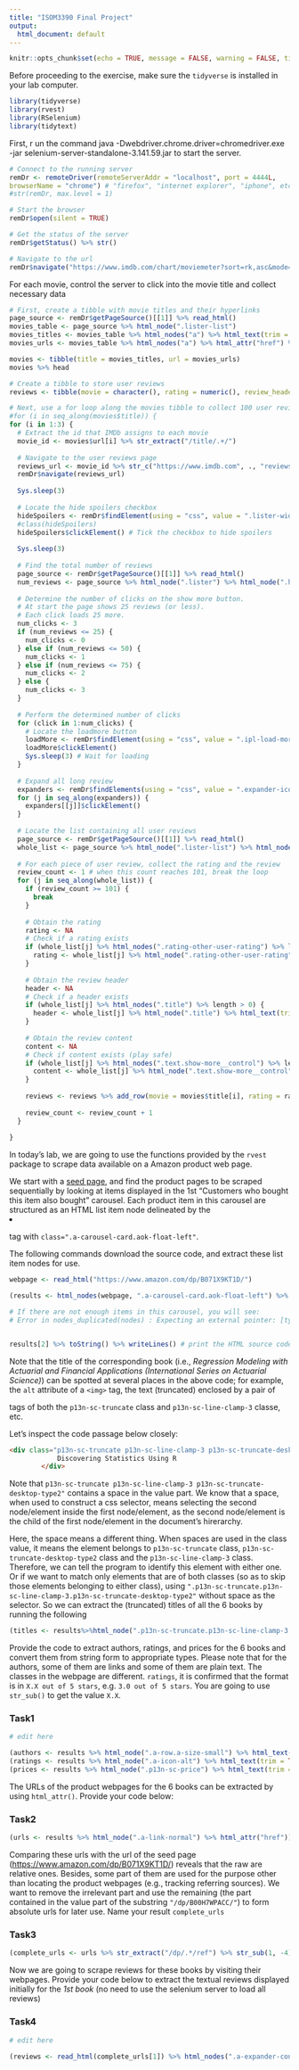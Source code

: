 ```yaml
---
title: "ISOM3390 Final Project"
output:
  html_document: default
---
```


```r
knitr::opts_chunk$set(echo = TRUE, message = FALSE, warning = FALSE, tidy = TRUE)
```

Before proceeding to the exercise, make sure the `tidyverse` is installed in your lab computer.

```r
library(tidyverse)
library(rvest)
library(RSelenium)
library(tidytext)
```

First, r un the command
java -Dwebdriver.chrome.driver=chromedriver.exe -jar selenium-server-standalone-3.141.59.jar
to start the server.

```r
# Connect to the running server
remDr <- remoteDriver(remoteServerAddr = "localhost", port = 4444L,
browserName = "chrome") # "firefox", "internet explorer", "iphone", etc.
#str(remDr, max.level = 1)

# Start the browser
remDr$open(silent = TRUE)

# Get the status of the server
remDr$getStatus() %>% str()

# Navigate to the url
remDr$navigate("https://www.imdb.com/chart/moviemeter?sort=rk,asc&mode=simple&page=1")
```

For each movie, control the server to click into the movie title and collect necessary data

```r
# First, create a tibble with movie titles and their hyperlinks
page_source <- remDr$getPageSource()[[1]] %>% read_html()
movies_table <- page_source %>% html_node(".lister-list")
movies_titles <- movies_table %>% html_nodes("a") %>% html_text(trim = TRUE) %>% .[seq(2, 200, 2)]
movies_urls <- movies_table %>% html_nodes("a") %>% html_attr("href") %>% .[seq(2, 200, 2)] %>% str_c("https://www.imdb.com", .)

movies <- tibble(title = movies_titles, url = movies_urls)
movies %>% head
```

```r
# Create a tibble to store user reviews
reviews <- tibble(movie = character(), rating = numeric(), review_header = character(), review = character())

# Next, use a for loop along the movies tibble to collect 100 user reviews for each movie
#for (i in seq_along(movies$title)) {
for (i in 1:3) { 
  # Extract the id that IMDb assigns to each movie
  movie_id <- movies$url[i] %>% str_extract("/title/.+/")
  
  # Navigate to the user reviews page
  reviews_url <- movie_id %>% str_c("https://www.imdb.com", ., "reviews?ref_=tt_urv")
  remDr$navigate(reviews_url)
  
  Sys.sleep(3)
  
  # Locate the hide spoilers checkbox
  hideSpoilers <- remDr$findElement(using = "css", value = ".lister-widget-sprite.lister-checkbox")
  #class(hideSpoilers)
  hideSpoilers$clickElement() # Tick the checkbox to hide spoilers
  
  Sys.sleep(3)
  
  # Find the total number of reviews
  page_source <- remDr$getPageSource()[[1]] %>% read_html()
  num_reviews <- page_source %>% html_node(".lister") %>% html_node(".header") %>% html_nodes("span") %>% .[1] %>% html_text(trim = TRUE) %>% str_sub(end = -9L) %>% gsub(",", "", .) %>% as.numeric()
  
  # Determine the number of clicks on the show more button.
  # At start the page shows 25 reviews (or less).
  # Each click loads 25 more.
  num_clicks <- 3
  if (num_reviews <= 25) {
    num_clicks <- 0
  } else if (num_reviews <= 50) {
    num_clicks <- 1
  } else if (num_reviews <= 75) {
    num_clicks <- 2
  } else {
    num_clicks <- 3
  }
  
  # Perform the determined number of clicks
  for (click in 1:num_clicks) {
    # Locate the loadmore button
    loadMore <- remDr$findElement(using = "css", value = ".ipl-load-more__button")
    loadMore$clickElement()
    Sys.sleep(3) # Wait for loading
  }
  
  # Expand all long review
  expanders <- remDr$findElements(using = "css", value = ".expander-icon-wrapper.show-more__control")
  for (j in seq_along(expanders)) {
    expanders[[j]]$clickElement()
  }
  
  # Locate the list containing all user reviews
  page_source <- remDr$getPageSource()[[1]] %>% read_html()
  whole_list <- page_source %>% html_node(".lister-list") %>% html_nodes(".lister-item.mode-detail.imdb-user-review.collapsable")
  
  # For each piece of user review, collect the rating and the review
  review_count <- 1 # when this count reaches 101, break the loop
  for (j in seq_along(whole_list)) {
    if (review_count >= 101) {
      break
    }
    
    # Obtain the rating
    rating <- NA
    # Check if a rating exists
    if (whole_list[j] %>% html_nodes(".rating-other-user-rating") %>% length > 0) {
      rating <- whole_list[j] %>% html_node(".rating-other-user-rating") %>% html_node("span") %>% html_text(trim = TRUE) %>% as.numeric()
    }
    
    # Obtain the review header
    header <- NA
    # Check if a header exists
    if (whole_list[j] %>% html_nodes(".title") %>% length > 0) {
      header <- whole_list[j] %>% html_node(".title") %>% html_text(trim = TRUE)
    }
    
    # Obtain the review content
    content <- NA
    # Check if content exists (play safe)
    if (whole_list[j] %>% html_nodes(".text.show-more__control") %>% length > 0) {
      content <- whole_list[j] %>% html_node(".text.show-more__control") %>% html_text(trim = TRUE)
    }
    
    reviews <- reviews %>% add_row(movie = movies$title[i], rating = rating, review_header = header, review = content)
    
    review_count <- review_count + 1
  }
  
}

```

In today's lab, we are going to use the functions provided by the `rvest` package to scrape data available on a Amazon product web page. 


We start with a [seed page](https://www.amazon.com/dp/B071X9KT1D/), and find the product pages to be scraped sequentially by looking at items displayed in the 1st "Customers who bought this item also bought" carousel. Each product item in this carousel are structured as an HTML list item node delineated by the <li> tag with `class=".a-carousel-card.aok-float-left"`.

The following commands download the source code, and extract these list item nodes for use.


```r
webpage <- read_html("https://www.amazon.com/dp/B071X9KT1D/")

(results <- html_nodes(webpage, ".a-carousel-card.aok-float-left") %>% .[1:6]) # subset the items from the 1st carousel

# If there are not enough items in this carousel, you will see:
# Error in nodes_duplicated(nodes) : Expecting an external pointer: [type=NULL].


results[2] %>% toString() %>% writeLines() # print the HTML source code of the 1st item for inspection
```

Note that the title of the corresponding book (i.e., *Regression Modeling with Actuarial and Financial Applications (International Series on Actuarial Science)*) can be spotted at several places in the above code; for example, the `alt` attribute of a `<img>` tag, the text (truncated) enclosed by a pair of <div> tags of both the `p13n-sc-truncate` class and `p13n-sc-line-clamp-3` classe, etc.

Let's inspect the code passage below closely:

```html
<div class="p13n-sc-truncate p13n-sc-line-clamp-3 p13n-sc-truncate-desktop-type2" aria-hidden="true" data-rows="3">
            Discovering Statistics Using R
        </div>
```

Note that `p13n-sc-truncate p13n-sc-line-clamp-3 p13n-sc-truncate-desktop-type2"` contains a space in the value part. We know that a space, when used to construct a css selector, means selecting the second node/element inside the first node/element, as the second node/element is the child of the first node/element in the document's hirerarchy.

Here, the space means a different thing. When spaces are used in the class value, it means the element belongs to  `p13n-sc-truncate` class, `p13n-sc-truncate-desktop-type2` class and the `p13n-sc-line-clamp-3` class. Therefore, we can tell the program to identify this element with either one. Or if we want to match only elements that are of both classes (so as to skip those elements belonging to either class), using `".p13n-sc-truncate.p13n-sc-line-clamp-3.p13n-sc-truncate-desktop-type2"` without space as the selector. So we can extract the (truncated) titles of all the 6 books by running the following

```r
(titles <- results%>%html_node(".p13n-sc-truncate.p13n-sc-line-clamp-3.p13n-sc-truncate-desktop-type2") %>% html_text(trim = TRUE))
```

Provide the code to extract authors, ratings, and prices for the 6 books and convert them from string form to appropriate types.  Please note that for the authors, some of them are links and some of them are plain text. The classes in the webpage are different. `ratings`, it is confirmed that the format is in `X.X out of 5 stars`, e.g. `3.0 out of 5 stars`. You are going to use `str_sub()` to get the value `X.X`.

### Task1
```r
# edit here

(authors <- results %>% html_node(".a-row.a-size-small") %>% html_text(trim = TRUE))
(ratings <- results %>% html_node(".a-icon-alt") %>% html_text(trim = TRUE) %>% str_sub(1, 3) %>% as.numeric)
(prices <- results %>% html_node(".p13n-sc-price") %>% html_text(trim = TRUE))

```
 

The URLs of the product webpages for the 6 books can be extracted by using `html_attr()`. Provide your code below:

### Task2
```r

(urls <- results %>% html_node(".a-link-normal") %>% html_attr("href"))

```

Comparing these urls with the url of the seed page (<https://www.amazon.com/dp/B071X9KT1D/>) reveals that the raw are relative ones. Besides, some part of them are used for the purpose other than locating the product webpages (e.g., tracking referring sources). We want to remove the irrelevant part and use the remaining (the part contained in the value part of the substring `"/dp/B00H7WPACC/"`) to form absolute urls for later use. Name your result `complete_urls`


### Task3
```r

(complete_urls <- urls %>% str_extract("/dp/.*/ref") %>% str_sub(1, -4) %>% str_c("https://www.amazon.com", .))

```



Now we are going to scrape reviews for these books by visiting their webpages. Provide your code below to extract the textual reviews displayed initially for the *1st book* (no need to use the selenium server to load all reviews)


### Task4
```r
# edit here
 
(reviews <- read_html(complete_urls[1]) %>% html_nodes(".a-expander-content.reviewText.review-text-content.a-expander-partial-collapse-content") %>% html_text(trim = TRUE))

```


